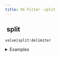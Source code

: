 ```yaml
---
title: XS Filter -split
---
```


## <img src="../assets/docuBadge (11).png" alt="" data-size="line" /> split <a href="#xssplit" id="xssplit"></a>

`value|split:delimiter`

<details>

<summary>Examples</summary>

```javascript
"a,b,c"|split:","    // Returns ["a", "b", "c"]
"test"|split:""      // Returns ["t", "e", "s", "t"]
```

</details>
